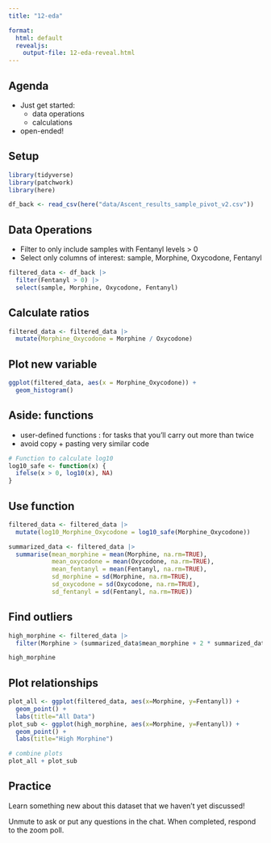 ```yaml
---
title: "12-eda"

format:
  html: default
  revealjs:
    output-file: 12-eda-reveal.html
---
```


## Agenda

- Just get started:
  - data operations
  - calculations
- open-ended!

## Setup

```r
library(tidyverse)
library(patchwork)
library(here)

df_back <- read_csv(here("data/Ascent_results_sample_pivot_v2.csv"))
```

## Data Operations

- Filter to only include samples with Fentanyl levels > 0 
- Select only columns of interest: sample, Morphine, Oxycodone, Fentanyl

```r
filtered_data <- df_back |>
  filter(Fentanyl > 0) |>
  select(sample, Morphine, Oxycodone, Fentanyl)
```

## Calculate ratios

```r
filtered_data <- filtered_data |> 
  mutate(Morphine_Oxycodone = Morphine / Oxycodone)
```

## Plot new variable
```r
ggplot(filtered_data, aes(x = Morphine_Oxycodone)) +
  geom_histogram()
```


## Aside: functions

- user-defined functions : for tasks that you'll carry out more than twice
- avoid copy + pasting very similar code

```r
# Function to calculate log10
log10_safe <- function(x) {
  ifelse(x > 0, log10(x), NA)
}
```

## Use function

```r
filtered_data <- filtered_data |> 
  mutate(log10_Morphine_Oxycodone = log10_safe(Morphine_Oxycodone))

```

```r
summarized_data <- filtered_data |>
  summarise(mean_morphine = mean(Morphine, na.rm=TRUE),
            mean_oxycodone = mean(Oxycodone, na.rm=TRUE), 
            mean_fentanyl = mean(Fentanyl, na.rm=TRUE),
            sd_morphine = sd(Morphine, na.rm=TRUE),
            sd_oxycodone = sd(Oxycodone, na.rm=TRUE), 
            sd_fentanyl = sd(Fentanyl, na.rm=TRUE))

```

## Find outliers
```r
high_morphine <- filtered_data |>
  filter(Morphine > (summarized_data$mean_morphine + 2 * summarized_data$sd_morphine))

high_morphine
```

## Plot relationships

```r
plot_all <- ggplot(filtered_data, aes(x=Morphine, y=Fentanyl)) + 
  geom_point() +
  labs(title="All Data")
plot_sub <- ggplot(high_morphine, aes(x=Morphine, y=Fentanyl)) + 
  geom_point() +
  labs(title="High Morphine")

# combine plots
plot_all + plot_sub
```

## Practice

Learn something new about this dataset that we haven't yet discussed!

::: aside
Unmute to ask or put any questions in the chat. When completed, respond to the zoom poll.
:::
